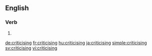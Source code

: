 ==English==

===Verb===
{{head|en}}

# {{present participle of|criticise|lang=en}}

[[de:criticising]]
[[fr:criticising]]
[[hu:criticising]]
[[ja:criticising]]
[[simple:criticising]]
[[sv:criticising]]
[[vi:criticising]]